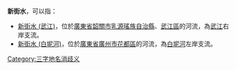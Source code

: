 '''新街水'''，可以指：
* [[新街水_(武江)|新街水 (武江)]]，位於[[廣東省|廣東省]][[韶關市|韶關市]][[乳源瑤族自治縣|乳源瑤族自治縣]]、[[武江區|武江區]]的河流，為[[武江_(河流)|武江]]右岸支流。
* [[新街水_(白坭河)|新街水 (白坭河)]]，位於[[廣東省|廣東省]][[廣州市|廣州市]][[花都區|花都區]]的河流，為[[白坭河|白坭河]]左岸支流。
[[Category:三字地名消歧义|Category:三字地名消歧义]]